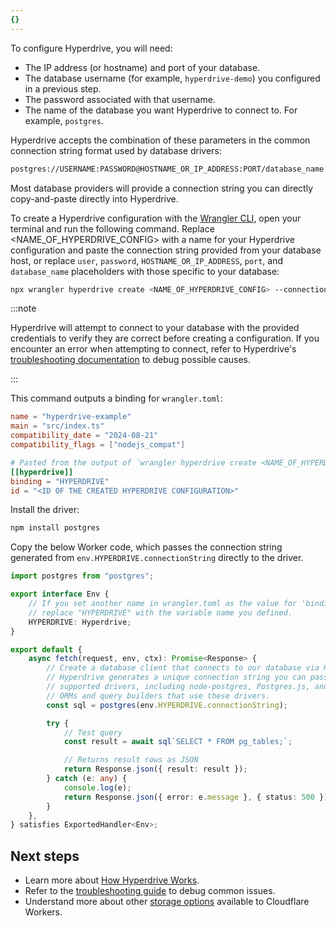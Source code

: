 ```yaml
---
{}
---
```


To configure Hyperdrive, you will need:

- The IP address (or hostname) and port of your database.
- The database username (for example, `hyperdrive-demo`) you configured in a previous step.
- The password associated with that username.
- The name of the database you want Hyperdrive to connect to. For example, `postgres`.

Hyperdrive accepts the combination of these parameters in the common connection string format used by database drivers:

```txt
postgres://USERNAME:PASSWORD@HOSTNAME_OR_IP_ADDRESS:PORT/database_name
```

Most database providers will provide a connection string you can directly copy-and-paste directly into Hyperdrive.

To create a Hyperdrive configuration with the [Wrangler CLI](/workers/wrangler/install-and-update/), open your terminal and run the following command. Replace \<NAME_OF_HYPERDRIVE_CONFIG> with a name for your Hyperdrive configuration and paste the connection string provided from your database host, or replace `user`, `password`, `HOSTNAME_OR_IP_ADDRESS`, `port`, and `database_name` placeholders with those specific to your database:

```sh
npx wrangler hyperdrive create <NAME_OF_HYPERDRIVE_CONFIG> --connection-string="postgres://user:password@HOSTNAME_OR_IP_ADDRESS:PORT/database_name"
```

:::note

Hyperdrive will attempt to connect to your database with the provided credentials to verify they are correct before creating a configuration. If you encounter an error when attempting to connect, refer to Hyperdrive's [troubleshooting documentation](/hyperdrive/observability/troubleshooting/) to debug possible causes.

:::

This command outputs a binding for `wrangler.toml`:


<WranglerConfig>

```toml
name = "hyperdrive-example"
main = "src/index.ts"
compatibility_date = "2024-08-21"
compatibility_flags = ["nodejs_compat"]

# Pasted from the output of `wrangler hyperdrive create <NAME_OF_HYPERDRIVE_CONFIG> --connection-string=[...]` above.
[[hyperdrive]]
binding = "HYPERDRIVE"
id = "<ID OF THE CREATED HYPERDRIVE CONFIGURATION>"
```

</WranglerConfig>

Install the driver:

```sh
npm install postgres
```

Copy the below Worker code, which passes the connection string generated from `env.HYPERDRIVE.connectionString` directly to the driver.

```ts
import postgres from "postgres";

export interface Env {
	// If you set another name in wrangler.toml as the value for 'binding',
	// replace "HYPERDRIVE" with the variable name you defined.
	HYPERDRIVE: Hyperdrive;
}

export default {
	async fetch(request, env, ctx): Promise<Response> {
		// Create a database client that connects to our database via Hyperdrive
		// Hyperdrive generates a unique connection string you can pass to
		// supported drivers, including node-postgres, Postgres.js, and the many
		// ORMs and query builders that use these drivers.
		const sql = postgres(env.HYPERDRIVE.connectionString);

		try {
			// Test query
			const result = await sql`SELECT * FROM pg_tables;`;

			// Returns result rows as JSON
			return Response.json({ result: result });
		} catch (e: any) {
			console.log(e);
			return Response.json({ error: e.message }, { status: 500 });
		}
	},
} satisfies ExportedHandler<Env>;
```

## Next steps

- Learn more about [How Hyperdrive Works](/hyperdrive/configuration/how-hyperdrive-works/).
- Refer to the [troubleshooting guide](/hyperdrive/observability/troubleshooting/) to debug common issues.
- Understand more about other [storage options](/workers/platform/storage-options/) available to Cloudflare Workers.
